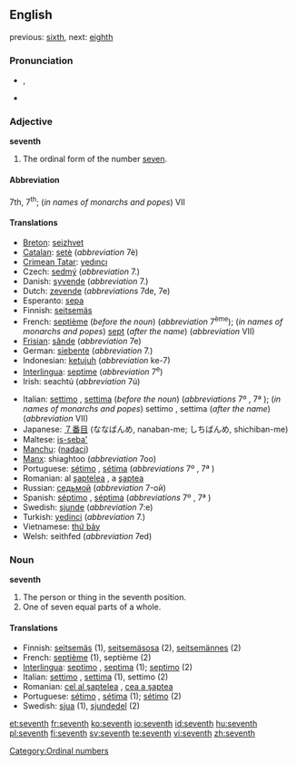 {{wikipedia}}
==English==
previous: [[sixth]], next: [[eighth]]

===Pronunciation===
* {{IPA|/sɛvnθ/}}, {{SAMPA|/sEvnT/}}
* {{audio|en-us-seventh.ogg|Audio (US)}}

===Adjective===
'''seventh'''

# The ordinal form of the number [[seven]].

====Abbreviation====
7th, 7<sup>th</sup>; (''in names of monarchs and popes'') VII

====Translations====
{{top}}
* [[Breton]]: [[seizhvet]]
* [[Catalan]]: [[setè]] (''abbreviation'' 7è)
* [[Crimean Tatar]]: [[yedıncı]]
* Czech: [[sedmý]] (''abbreviation'' 7.)
* Danish: [[syvende]] (''abbreviation'' 7.)
* Dutch: [[zevende]] (''abbreviations'' 7de, 7e)
* Esperanto: [[sepa]]
* Finnish: [[seitsemäs]]
* French: [[septième]] (''before the noun'') (''abbreviation'' 7<sup>ème</sup>); (''in names of monarchs and popes'') [[sept]] (''after the name'') (''abbreviation'' VII)
* [[Frisian]]: [[sânde]] (''abbreviation'' 7e)
* German: [[siebente]] (''abbreviation'' 7.)
* Indonesian: [[ketujuh]] (''abbreviation'' ke-7)
* [[Interlingua]]: [[septime]] (''abbreviation'' 7<sup>e</sup>)
* Irish: seachtú (''abbreviation'' 7ú)
{{mid}}
* Italian: [[settimo]] {{m}}, [[settima]] {{f}} (''before the noun'') (''abbreviations'' 7º {{m}}, 7ª {{f}}); (''in names of monarchs and popes'') settimo {{m}}, settima {{f}} (''after the name'') (''abbreviation'' VII)
* Japanese: [[７番目]] (ななばんめ, nanaban-me; しちばんめ, shichiban-me)
* Maltese: [[is-seba']]
* [[Manchu]]: ([[nadaci]])
* [[Manx]]: shiaghtoo (''abbreviation'' 7oo)
* Portuguese: [[sétimo]] {{m}}, [[sétima]] {{f}} (''abbreviations'' 7º {{m}}, 7ª {{f}})
* Romanian: al [[şaptelea]] {{m}}, a [[şaptea]] {{f}}
* Russian: [[седьмой]] (''abbreviation'' 7-ой)
* Spanish: [[séptimo]] {{m}}, [[séptima]] {{f}} (''abbreviations'' 7º {{m}}, 7ª {{f}})
* Swedish: [[sjunde]] (''abbreviation'' 7:e)
* Turkish: [[yedinci]] (''abbreviation'' 7.)
* Vietnamese: [[thứ bảy]]
* Welsh: seithfed (''abbreviation'' 7ed)
{{bottom}}

===Noun===
'''seventh'''

# The person or thing in the seventh position.
# One of seven equal parts of a whole.

====Translations====

* Finnish: [[seitsemäs]] (1), [[seitsemäsosa]] (2), [[seitsemännes]] (2)
* French: [[septième]] {{m|f}} (1), septième {{m}} (2)
* [[Interlingua]]: [[septimo]] {{m}}, [[septima]] {{f}} (1); [[septimo]] (2)
* Italian: [[settimo]] {{m}}, [[settima]] {{f}} (1), settimo {{m}} (2)
* Romanian: [[cel al şaptelea]] {{m}}, [[cea a şaptea]] {{f}}
* Portuguese: [[sétimo]] {{m}}, [[sétima]] {{f}} (1); [[sétimo]] {{m}} (2)
* Swedish: [[sjua]] {{c}} (1), [[sjundedel]] {{c}} (2)

[[Category:Ordinal numbers]]

[[et:seventh]]
[[fr:seventh]]
[[ko:seventh]]
[[io:seventh]]
[[id:seventh]]
[[hu:seventh]]
[[pl:seventh]]
[[fi:seventh]]
[[sv:seventh]]
[[te:seventh]]
[[vi:seventh]]
[[zh:seventh]]